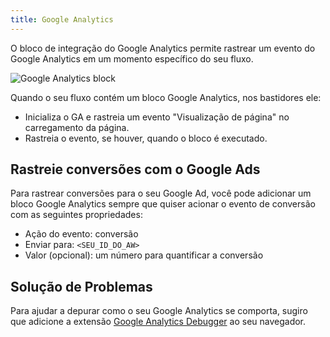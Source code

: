```yaml
---
title: Google Analytics
---
```


O bloco de integração do Google Analytics permite rastrear um evento do Google Analytics em um momento específico do seu fluxo.

<Frame>
  <img src="/images/admin/automation/admin/automation/blocks/integrations/ga.png" alt="Google Analytics block" />
</Frame>

Quando o seu fluxo contém um bloco Google Analytics, nos bastidores ele:

- Inicializa o GA e rastreia um evento "Visualização de página" no carregamento da página.
- Rastreia o evento, se houver, quando o bloco é executado.

## Rastreie conversões com o Google Ads

Para rastrear conversões para o seu Google Ad, você pode adicionar um bloco Google Analytics sempre que quiser acionar o evento de conversão com as seguintes propriedades:

- Ação do evento: conversão
- Enviar para: `<SEU_ID_DO_AW>`
- Valor (opcional): um número para quantificar a conversão

## Solução de Problemas

Para ajudar a depurar como o seu Google Analytics se comporta, sugiro que adicione a extensão [Google Analytics Debugger](https://chrome.google.com/webstore/detail/google-analytics-debugger/jnkmfdileelhofjcijamephohjechhna) ao seu navegador.
